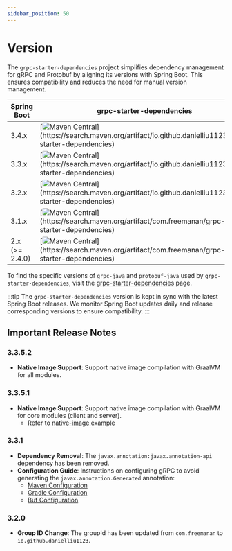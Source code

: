 ```yaml
---
sidebar_position: 50
---
```


# Version

The `grpc-starter-dependencies` project simplifies dependency management for gRPC and Protobuf by aligning its versions with Spring Boot. 
This ensures compatibility and reduces the need for manual version management.

| Spring Boot    | grpc-starter-dependencies                                                                                                                                                                                            | grpc-java | protobuf-java |
|----------------|----------------------------------------------------------------------------------------------------------------------------------------------------------------------------------------------------------------------|-----------|---------------|
| 3.4.x          | [![Maven Central](https://img.shields.io/maven-central/v/io.github.danielliu1123/grpc-starter-dependencies?versionPrefix=3.4.)](https://search.maven.org/artifact/io.github.danielliu1123/grpc-starter-dependencies) | 1.68.2    | 3.25.5        |
| 3.3.x          | [![Maven Central](https://img.shields.io/maven-central/v/io.github.danielliu1123/grpc-starter-dependencies?versionPrefix=3.3.)](https://search.maven.org/artifact/io.github.danielliu1123/grpc-starter-dependencies) | 1.68.1    | 3.25.5        |
| 3.2.x          | [![Maven Central](https://img.shields.io/maven-central/v/io.github.danielliu1123/grpc-starter-dependencies?versionPrefix=3.2.)](https://search.maven.org/artifact/io.github.danielliu1123/grpc-starter-dependencies) | 1.62.2    | 3.25.1        |
| 3.1.x          | [![Maven Central](https://img.shields.io/maven-central/v/com.freemanan/grpc-starter-dependencies?versionPrefix=3.1.)](https://search.maven.org/artifact/com.freemanan/grpc-starter-dependencies)                     | 1.59.1    | 3.25.1        |
| 2.x (>= 2.4.0) | [![Maven Central](https://img.shields.io/maven-central/v/com.freemanan/grpc-starter-dependencies?versionPrefix=2.)](https://search.maven.org/artifact/com.freemanan/grpc-starter-dependencies)                       | 1.59.1    | 3.25.1        |

To find the specific versions of `grpc-java` and `protobuf-java` used by `grpc-starter-dependencies`, 
visit the [grpc-starter-dependencies](https://central.sonatype.com/artifact/io.github.danielliu1123/grpc-starter-dependencies) page.

:::tip
The `grpc-starter-dependencies` version is kept in sync with the latest Spring Boot releases. 
We monitor Spring Boot updates daily and release corresponding versions to ensure compatibility.
:::

## Important Release Notes

### 3.3.5.2

- **Native Image Support**: Support native image compilation with GraalVM for all modules.

### 3.3.5.1

- **Native Image Support**: Support native image compilation with GraalVM for core modules (client and server).
  - Refer to [native-image example](https://github.com/DanielLiu1123/grpc-starter/tree/main/examples/native-image)

### 3.3.1

- **Dependency Removal**: The `javax.annotation:javax.annotation-api` dependency has been removed.
- **Configuration Guide**: Instructions on configuring gRPC to avoid generating the `javax.annotation.Generated` annotation:
  - [Maven Configuration](https://github.com/DanielLiu1123/grpc-starter-maven-demo/blob/main/pom.xml#L92)
  - [Gradle Configuration](https://github.com/DanielLiu1123/grpc-starter/blob/main/gradle/protobuf.gradle#L15)
  - [Buf Configuration](https://github.com/DanielLiu1123/grpc-starter/blob/main/examples/transcoding/best-practice/bp-api/buf.gen.yaml#L7)

### 3.2.0

- **Group ID Change**: The groupId has been updated from `com.freemanan` to `io.github.danielliu1123`.
